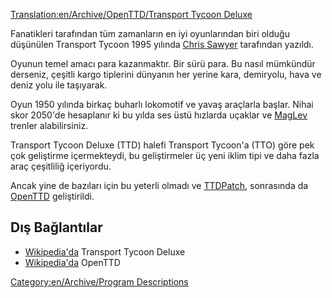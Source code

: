 [[Translation:en/Archive/OpenTTD/Transport Tycoon Deluxe]]

Fanatikleri tarafından tüm zamanların en iyi oyunlarından biri olduğu düşünülen Transport Tycoon 1995 yılında [http://www.chrissawyer.com Chris Sawyer] tarafından yazıldı.

Oyunun temel amacı para kazanmaktır. Bir sürü para.
Bu nasıl mümkündür derseniz, çeşitli kargo tiplerini dünyanın her yerine kara, demiryolu, hava ve deniz yolu ile taşıyarak.

Oyun 1950 yılında birkaç buharlı lokomotif ve yavaş araçlarla başlar. Nihai skor 2050'de hesaplanır ki bu yılda ses üstü hızlarda uçaklar ve [[tr/MagLev|MagLev]] trenler alabilirsiniz.

Transport Tycoon Deluxe (TTD) halefi Transport Tycoon'a (TTO) göre pek çok geliştirme içermekteydi, bu geliştirmeler üç yeni iklim tipi ve daha fazla araç çeşitliliğ içeriyordu.

Ancak yine de bazıları için bu yeterli olmadı ve [[tr/TTDPatch|TTDPatch]], sonrasında da [[tr/Manual/Main Page|OpenTTD]] geliştirildi.

==Dış Bağlantılar==
* [https://www.wikipedia.org/wiki/tr:Transport_Tycoon Wikipedia'da] Transport Tycoon Deluxe 
* [https://www.wikipedia.org/wiki/tr:OpenTTD Wikipedia'da] OpenTTD
[[Category:en/Archive/Program Descriptions]]